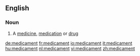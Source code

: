 ==English==

===Noun===
{{en-noun}}

# A [[medicine]], [[medication]] or [[drug]]

[[de:medicament]]
[[fr:medicament]]
[[io:medicament]]
[[it:medicament]]
[[hu:medicament]]
[[nl:medicament]]
[[vi:medicament]]
[[zh:medicament]]